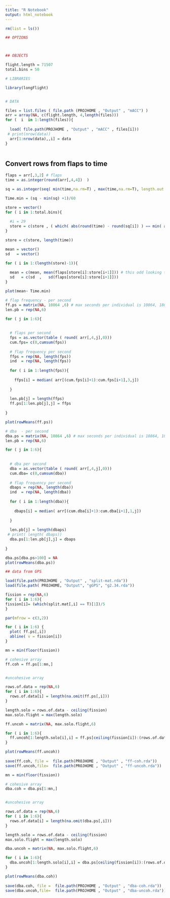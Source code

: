 ```yaml
---
title: "R Notebook"
output: html_notebook
---
```




```R

rm(list = ls())

## OPTIONS



## OBJECTS 

flight.length = 71507
total.bins = 50

# LIBRARIES

library(longFlight)


# DATA

files = list.files ( file.path (PROJHOME , "Output" , "mACC") )
arr = array(NA, c(flight.length, 4,length(files)))
for (  i  in 1:length(files)){
  
  load( file.path(PROJHOME , "Output" , "mACC" , files[i]))
 # print(nrow(data))
  arr[1:nrow(data),,i] = data
}



```

## Convert rows from flaps to time

```R

flaps = arr[,3,2] # flaps
time = as.integer(round(arr[,4,4])  )

sq = as.integer(seq( min(time,na.rm=T) , max(time,na.rm=T), length.out = total.bins))

Time.min = (sq - min(sq) +1)/60

store = vector()
for ( i in 1:total.bins){
  
  #i = 29
  store = c(store , ( which( abs(round(time) - round(sq[i]) ) == min( abs(round(time) - round(sq[i])) ))[1]))
}

store = c(store, length(time))

mean = vector()
sd   = vector()

for ( i in 1:(length(store)-1)){
  
  mean = c(mean, mean(flaps[store[i]:store[i+1]])) # this odd looking technique allows for odd numbers of data per bin
  sd   = c(sd  ,   sd(flaps[store[i]:store[i+1]]))
}

plot(mean~ Time.min)
```
```R
# flap frequency - per second
ff.ps = matrix(NA, 10864 ,6) # max seconds per individual is 10864, 180 mins 
len.pb = rep(NA,6)

for ( j in 1:6){
  
  
  # flaps per second 
  fps = as.vector(table ( round( arr[,4,j],0)))
  cum.fps= c(0,cumsum(fps))
  
  # flap frequency per second
  ffps = rep(NA, length(fps))
  ind  = rep(NA, length(fps))
  
  for ( i in 1:length(fps)){
    
    ffps[i] = median( arr[(cum.fps[i]+1):cum.fps[i+1],3,j])
    
  }
  
  len.pb[j] = length(ffps)
  ff.ps[1:len.pb[j],j] = ffps
  
}

plot(rowMeans(ff.ps))

```
```R
# dba  - per second
dba.ps = matrix(NA, 10864 ,6) # max seconds per individual is 10864, 180 mins 
len.pb = rep(NA,6)

for ( j in 1:6){
  
  
  # dba per second 
  dba = as.vector(table ( round( arr[,4,j],0)))
  cum.dba= c(0,cumsum(dba))
  
  # flap frequency per second
  dbaps = rep(NA, length(dba))
  ind  = rep(NA, length(dba))
  
  for ( i in 1:length(dba)){
    
    dbaps[i] = median( arr[(cum.dba[i]+1):cum.dba[i+1],1,j])
    
  }
  
  len.pb[j] = length(dbaps)
 # print( length( dbaps))
  dba.ps[1:len.pb[j],j] = dbaps
  
}

dba.ps[dba.ps>100] = NA
plot(rowMeans(dba.ps))

```
```R

## data from GPS 

load(file.path(PROJHOME , "Output" , "split-mat.rda"))
load(file.path( PROJHOME, "Output", "gGPS", "g2.34.rda")) 

fission = rep(NA,6)
for ( i in 1:6){
fission[i]= (which(split.mat[,i] == T)[1])/5
}

par(mfrow = c(3,2))

for ( i in 1:6) {
  plot( ff.ps[,i])
  abline( v = fission[i])
}
```

```R
mn = min(floor(fission))

# cohesive array
ff.coh = ff.ps[1:mn,]


#uncohesive array

rows.of.data = rep(NA,6)
for ( i in 1:6){
  rows.of.data[i] = length(na.omit(ff.ps[,i]))
}

length.solo = rows.of.data - ceiling(fission)
max.solo.flight = max(length.solo)

ff.uncoh = matrix(NA, max.solo.flight,6)

for ( i in 1:6){
  ff.uncoh[1:length.solo[i],i] = ff.ps[ceiling(fission[i]):(rows.of.data[i]-1),i]
}

plot(rowMeans(ff.uncoh))
  
save(ff.coh, file =  file.path(PROJHOME , "Output" , "ff-coh.rda"))
save(ff.uncoh,file=  file.path(PROJHOME , "Output" , "ff-uncoh.rda"))

```

```R
mn = min(floor(fission))

# cohesive array
dba.coh = dba.ps[1:mn,]


#uncohesive array

rows.of.data = rep(NA,6)
for ( i in 1:6){
  rows.of.data[i] = length(na.omit(dba.ps[,i]))
}

length.solo = rows.of.data - ceiling(fission)
max.solo.flight = max(length.solo)

dba.uncoh = matrix(NA, max.solo.flight,6)

for ( i in 1:6){
  dba.uncoh[1:length.solo[i],i] = dba.ps[ceiling(fission[i]):(rows.of.data[i]-1),i]
}

plot(rowMeans(dba.coh))
  
save(dba.coh, file =  file.path(PROJHOME , "Output" , "dba-coh.rda"))
save(dba.uncoh,file=  file.path(PROJHOME , "Output" , "dba-uncoh.rda"))

```


